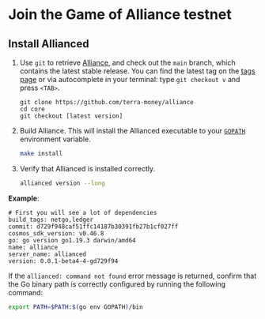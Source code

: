
# Join the Game of Alliance testnet

## Install Allianced

1. Use `git` to retrieve [Alliance](https://github.com/terra-money/alliance/), and check out the `main` branch, which contains the latest stable release. You can find the latest tag on the [tags page](https://github.com/terra-money/alliance/tags) or via autocomplete in your terminal: type `git checkout v` and press `<TAB>`.

   ```
   git clone https://github.com/terra-money/alliance
   cd core
   git checkout [latest version]
   ```

2. Build Alliance. This will install the Allianced executable to your [ `GOPATH` ](https://go.dev/doc/gopath_code) environment variable.

   ```bash
   make install
   ```

3. Verify that Allianced is installed correctly.

   ```bash
   allianced version --long
   ```

**Example**:


   ```
   # First you will see a lot of dependencies
   build_tags: netgo,ledger
   commit: d729f948caf51ffc14187b30391fb27b1cf027ff
   cosmos_sdk_version: v0.46.8
   go: go version go1.19.3 darwin/amd64
   name: alliance
   server_name: allianced
   version: 0.0.1-beta4-4-gd729f94
   ```

<Admonition type="tip" icon="💡">

If the `allianced: command not found` error message is returned, confirm that the Go binary path is correctly configured by running the following command:

```bash
export PATH=$PATH:$(go env GOPATH)/bin
```

</Admonition>
